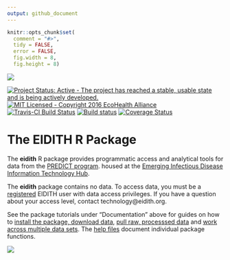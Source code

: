 ```yaml
---
output: github_document
---
```


<!-- README.md is generated from README.Rmd. Please edit that file -->

```r
knitr::opts_chunk$set(
  comment = "#>",
  tidy = FALSE,
  error = FALSE,
  fig.width = 8,
  fig.height = 8)
```

![](inst/images/README-eidith-logo-2014.png)

[![Project Status: Active - The project has reached a stable, usable state and is being actively developed.](http://www.repostatus.org/badges/latest/active.svg)](http://www.repostatus.org/#active)
[![MIT Licensed - Copyright 2016 EcoHealth Alliance](https://img.shields.io/badge/license-MIT-blue.svg)](https://badges.mit-license.org/)
[![Travis-CI Build Status](https://img.shields.io/travis/ecohealthalliance/eidith/master.svg?label=Mac%20%26%20Linux)](https://travis-ci.org/ecohealthalliance/eidith)
[![Build status](https://img.shields.io/appveyor/ci/NoamRoss/eidith/master.svg?label=Windows)](https://ci.appveyor.com/project/NoamRoss/eidith)
[![Coverage Status](https://codecov.io/gh/ecohealthalliance/eidith/branch/master/graph/badge.svg)](https://codecov.io/gh/ecohealthalliance/eidith)

# The EIDITH R Package

The **eidith** R package provides programmatic access and analytical tools for
data from the [PREDICT program](http://www.vetmed.ucdavis.edu/ohi/predict/). 
housed at the [Emerging Infectious Disease Information Technology Hub](https://www.eidith.org/).

The **eidith** package contains no data.  To access data, you must be a
[registered](https://www.eidith.org/register.aspx) EIDITH user with data access
privileges. If you have a question about your access level, contact technology@eidith.org.

See the package tutorials under "Documentation" above for guides on how to [install the package, download data](https://ecohealthalliance.github.io/eidith/articles/eidith.html), [pull raw, processsed data](https://ecohealthalliance.github.io/eidith/articles/preprocessing.html) and [work across multiple data sets](https://ecohealthalliance.github.io/eidith/articles/data_structure.html). The [help files](https://ecohealthalliance.github.io/eidith/reference/index.html) document individual package functions.

![](inst/images/README-predictfooter.png)
